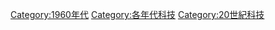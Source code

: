 [[Category:1960年代|Category:1960年代]][[Category:各年代科技|Category:各年代科技]][[Category:20世紀科技|Category:20世紀科技]]